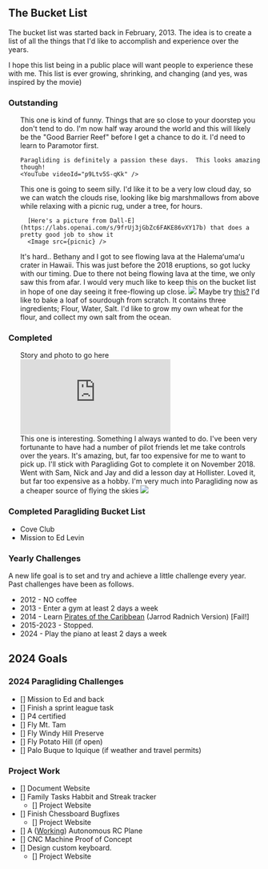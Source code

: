 

<title>The Bucket List</title>

## The Bucket List

The bucket list was started back in February, 2013.  The idea is to create a list of all the things that I'd like to accomplish and experience over the years.

I hope this list being in a public place will want people to experience these with me.  This list is ever growing, shrinking, and changing (and yes, was inspired by the movie)

### Outstanding
<ul>
  <Item title="Scuba dive the Great Barrier Reef">
    This one is kind of funny.  Things that are so close to your doorstep you don't tend to do.
    I'm now half way around the world and this will likely be the "Good Barrier Reef" before I get a chance to do it.
  </Item>
  <Item title="Paramotor Horseshoe Bend">
    I'd need to learn to Paramotor first.

    Paragliding is definitely a passion these days.  This looks amazing though!
    <YouTube videoId="p9Ltv5S-qKk" />
  </Item>
  <Item title="Picnic under a tree watching clouds from above">
      This one is going to seem silly.  I'd like it to be a very low cloud day, so we can watch the clouds rise, looking like big marshmallows from above while relaxing with a picnic rug, under a tree, for hours.

      [Here's a picture from Dall-E](https://labs.openai.com/s/9frUj3jGbZc6FAKE86vXY17b) that does a pretty good job to show it
      <Image src={picnic} />
  </Item>
  <Item title="Learn to Kite Surf" />
  <Item title="See something majestic" />
  <Item title="Ski down a double black run at Perisher (confidently)" />
  <Item title="Learn Flight of the Bublebee on Piano">
    It's hard..
    <YouTube videoId="QZWW5xG_1wM" />
  </Item>
  <Item title="Write a piece of music I'm very proud of" />
  <Item title="See flowing lava">
    Bethany and I got to see flowing lava at the Halemaʻumaʻu crater in Hawaii. This was just before the 2018 eruptions, so got lucky with our timing. Due to there not being flowing lava at the time, we only saw this from afar. I would very much like to keep this on the bucket list in hope of one day seeing it free-flowing up close.
    <Image src={lava} />
  </Item>
  <Item title="Visit the Maldives (Nathan Hu recommends Tahiti instead)" />
  <Item title="Maintain a bee hive" />
  <Item title="Snow Mobile">
    Maybe try <a href="https://laketahoesnowmobile.com/book-your-tour-now/">this?</a>
  </Item>
  <Item title="Bake a loaf of sourdough from Scratch (more scratch than you'd imagine)">
    I'd like to bake a loaf of sourdough from scratch.  It contains three ingredients; Flour, Water, Salt.
    I'd like to grow my own wheat for the flour, and collect my own salt from the ocean.
  </Item>
  <Item title="[Paragliding] Get to 15,000 ft of altitude" />
</ul>

### Completed
<ul>
  <Item title="White water rafing down a river">
    Story and photo to go here
  </Item>
  <Item title="Sky Diving (done twice, Completed last in 2012)" />
  <Item title="Skydive Solo (completed late 2013)">
    <div css="padding:56.25% 0 0 0;position:relative;">
      <iframe src="https://player.vimeo.com/video/87970062?badge=0&amp;autopause=0&amp;quality_selector=1&amp;player_id=0&amp;app_id=58479" frameborder="0" allow="autoplay; fullscreen; picture-in-picture" css="position:absolute;top:0;left:0;width:100%;height:100%;" title="Skydiving Adventure 2013">
      </iframe>
    </div>
    <script src="https://player.vimeo.com/api/player.js"></script>
  </Item>
  <Item title="Hang Gliding (completed 20th December, 2012)" />
  <Item title="CCNA Certified (Completed early 2012)" />
  <Item title="Fly a plane (Completed early 2012)">
    This one is interesting.  Something I always wanted to do.  I've been very fortunante to have had a number of pilot friends let me take controls over the years.  It's amazing, but, far too expensive for me to want to pick up.  I'll stick with Paragliding 
  </Item>
  <Item title="Fly a glider">
    Got to complete it on November 2018. Went with Sam, Nick and Jay and did a lesson day at Hollister. Loved it, but far too expensive as a hobby. I'm very much into Paragliding now as a cheaper source of flying the skies
    <Image src={glider} />
  </Item>
</ul>

### Completed Paragliding Bucket List
- Cove Club
- Mission to Ed Levin


### Yearly Challenges
A new life goal is to set and try and achieve a little challenge every year. Past challenges have been as follows.

- 2012 - NO coffee
- 2013 - Enter a gym at least 2 days a week
- 2014 - Learn [Pirates of the Caribbean](https://www.youtube.com/watch?v=n4JD-3-UAzM) (Jarrod Radnich Version) [Fail!]
- 2015-2023 - Stopped.
- 2024 - Play the piano at least 2 days a week

## 2024 Goals

### 2024 Paragliding Challenges
- [] Mission to Ed and back
- [] Finish a sprint league task
- [] P4 certified
- [] Fly Mt. Tam
- [] Fly Windy Hill Preserve
- [] Fly Potato Hill (if open)
- [] Palo Buque to Iquique (if weather and travel permits)

### Project Work
- [] Document Website
- [] Family Tasks Habbit and Streak tracker
  - [] Project Website
- [] Finish Chessboard Bugfixes
  - [] Project Website
- [] A ([Working](https://www.scottyob.com/post/2022-11-27-ardupilot-postmortem/)) Autonomous RC Plane
- [] CNC Machine Proof of Concept
- [] Design custom keyboard.
  - [] Project Website
